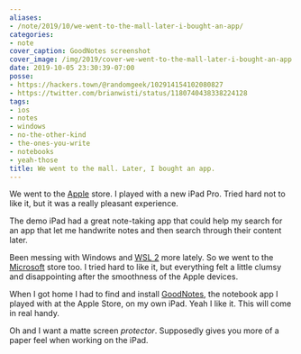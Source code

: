 ```yaml
---
aliases:
- /note/2019/10/we-went-to-the-mall-later-i-bought-an-app/
categories:
- note
cover_caption: GoodNotes screenshot
cover_image: /img/2019/cover-we-went-to-the-mall-later-i-bought-an-app.png
date: 2019-10-05 23:30:39-07:00
posse:
- https://hackers.town/@randomgeek/102914154102080827
- https://twitter.com/brianwisti/status/1180740438338224128
tags:
- ios
- notes
- windows
- no-the-other-kind
- the-ones-you-write
- notebooks
- yeah-those
title: We went to the mall. Later, I bought an app.
---
```


We went to the [Apple][] store. I played with a new iPad Pro. Tried hard not to like it, but it was a really
pleasant experience.

The demo iPad had a great note-taking app that could help my search for an app that let me handwrite notes and
then search through their content later.

[Apple]: https://apple.com

Been messing with Windows and [WSL 2][] more lately. So we went to the [Microsoft][] store too. I tried hard
to like it, but everything felt a little clumsy and disappointing after the smoothness of the Apple devices.

[WSL 2]: /tags/wsl
[Microsoft]: https://microsoft.com

When I got home I had to find and install [GoodNotes][], the notebook app I played with at the Apple Store, on
my own iPad. Yeah I like it. This will come in real handy.

[GoodNotes]: https://www.goodnotes.com/

Oh and I want a matte screen *protector*. Supposedly gives you more of a paper feel when working on the iPad.